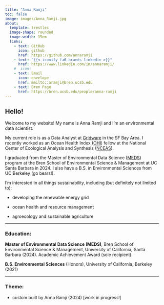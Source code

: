 ```yaml
---
title: "Anna Ramji"
toc: false
image: images/Anna_Ramji.jpg
about:
  template: trestles
  image-shape: rounded
  image-width: 15em
  links: 
    - text: GitHub
      icon: github
      href: https://github.com/annaramji
    - text: "{{< iconify fa6-brands linkedin >}}"
      href: https://www.linkedin.com/in/annaramji/ 
    #  icon: 
    - text: Email
      icon: envelope
      href: mailto::aramji@bren.ucsb.edu
    - text: Bren Page
      href: https://bren.ucsb.edu/people/anna-ramji
---
```


## Hello!

Welcome to my website! My name is Anna Ramji and I'm an environmental data scientist. 


My current role is as a Data Analyst at [Gridware](https://www.gridware.io) in the SF Bay Area. 
I recently worked as an Ocean Health Index ([OHI](https://oceanhealthindex.org/)) fellow at the National Center of Ecological Analysis and Synthesis ([NCEAS](https://www.nceas.ucsb.edu/)). 

I graduated from the Master of Environmental Data Science ([MEDS](https://bren.ucsb.edu/masters-programs/master-environmental-data-science)) program at the Bren School of Environmental Science & Management at UC Santa Barbara in 2024. I also have a B.S. in Environmental Sciences from UC Berkeley (go bears!).

I'm interested in all things sustainability, including (but definitely not limited to):

-   developing the renewable energy grid

-   ocean health and resource management

-   agroecology and sustainable agriculture

------------------------------------------------------------------------

### Education:

**Master of Environmental Data Science (MEDS)**, Bren School of Environmental Science & Management, University of California, Santa Barbara (2024). Academic Achievement Award (sole recipient). 

**B.S. Environmental Sciences** (Honors), University of California, Berkeley (2021)


------------------

### Theme:

-   custom built by Anna Ramji (2024) \[work in progress!\]
